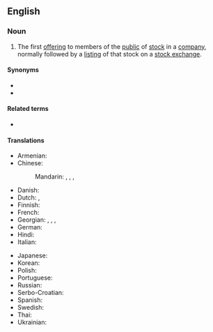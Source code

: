 ==English==
{{wikipedia}}

===Noun===
{{en-noun}}

# {{lb|en|business|finance}} The first [[offering]] to members of the [[public]] of [[stock]] in a [[company]], normally followed by a [[listing]] of that stock on a [[stock exchange]].

====Synonyms====
* {{l|en|float}}
* {{l|en|go public}}

====Related terms====
* {{l|en|IPO}}

====Translations====
{{trans-top|first offering to members of the public of stock in a company}}
* Armenian: {{t|hy|առաջնային հրապարակային տեղաբաշխում|sc=Armn}}
* Chinese:
*: Mandarin: {{t|cmn|首次公開募股|sc=Hani}}, {{t|cmn|首次公开募股|tr=shǒucì gōngkāi mùgǔ|sc=Hani}}, {{t|cmn|首次公開發行}}, {{t|cmn|首次公开发行|tr=shǒucì gōngkāi fāxíng}}
* Danish: {{t-needed|da}}
* Dutch: {{t+|nl|beursintroductie|f}}, {{t+|nl|beursgang|m}}
* Finnish: {{t+|fi|listautumisanti}}
* French: {{t|fr|introduction en bourse|f}}
* Georgian: {{t|ka|აქციების პირველადი საჯარო შეთავაზება}}, {{t|ka|საწყისი ღია წინადადება}}, {{t|ka|აქციების პირველი საჯარო გაყიდვა}}, {{t|ka|აქციების პირველადი განთავსება}}
* German: {{t+|de|Börsengang}}
* Hindi: {{t-needed|hi}}
* Italian: {{t-needed|it}}
{{trans-mid}}
* Japanese: {{t|ja|新規株式公開|tr=shinki kabushiki kōkai|sc=Jpan}}
* Korean: {{t-needed|ko}}
* Polish: {{t|pl|pierwsza oferta publiczna|f}}
* Portuguese: {{t|pt|oferta pública inicial|f}}
* Russian: {{t|ru|перви́чное публи́чное предложе́ние|n}}
* Serbo-Croatian: {{t-needed|sh}}
* Spanish: {{t|es|oferta pública de venta|f}}
* Swedish: {{t|sv|börsintroduktion|c}}
* Thai: {{t-needed|th}}
* Ukrainian: {{t-needed|uk}}
{{trans-bottom}}